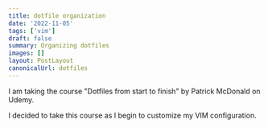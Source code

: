 ```yaml
---
title: dotfile organization
date: '2022-11-05'
tags: ['vim']
draft: false
summary: Organizing dotfiles
images: []
layout: PostLayout
canonicalUrl: dotfiles
---
```


I am taking the course "Dotfiles from start to finish" by Patrick McDonald on Udemy.

I decided to take this course as I begin to customize my VIM configuration.
